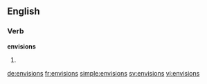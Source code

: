 ==English==

===Verb===
'''envisions'''

# {{en-third-person singular of|envision}}

[[de:envisions]]
[[fr:envisions]]
[[simple:envisions]]
[[sv:envisions]]
[[vi:envisions]]